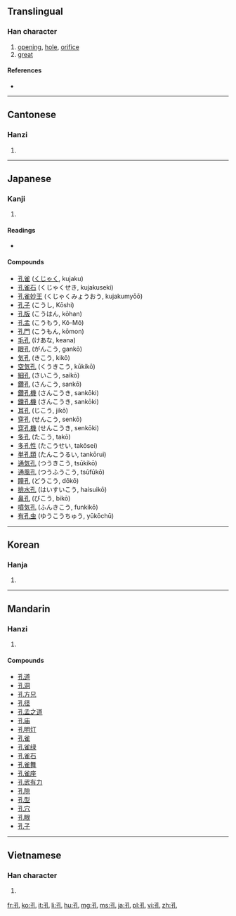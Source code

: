 ==Translingual==

===Han character===
{{Han char|rn=39|rad=子|as=01|sn=4|four=1241<sub>0</sub>|canj=弓木山 (NDU)|ids=⿰[[子]][[乚]]}}

# [[opening]], [[hole]], [[orifice]]
# [[great]]

====References====
* {{Han ref|kx=0277.090|dkj=06933|dj=0544.030|hdz=21008.040|uh=5B54|ud=23380|bh=A4D5|bd=42197}}

----

==Cantonese==

===Hanzi===
{{yue-hanzi|jyut=|y=hung2}}

# {{defn|lang=yue|sort=子01}}

----

==Japanese==

===Kanji===
{{ja-kanji|grade=c|rs=子01}}

# {{defn|lang=ja|sort=子01}}

====Readings====
* {{ja-readings|on=[[こう]] (kō)|kun=[[あな]] (ana), [[はなはだ]] (hanahada)}}

====Compounds====
* [[孔雀]] ([[くじゃく]], kujaku)
* [[孔雀石]] (くじゃくせき, kujakuseki)
* [[孔雀妙王]] (くじゃくみょうおう, kujakumyōō)
* [[孔子]] (こうし, Kōshi)
* [[孔版]] (こうはん, kōhan)
* [[孔孟]] (こうもう, Kō-Mō)
* [[孔門]] (こうもん, kōmon)
* [[毛孔]] (けあな, keana)
* [[眼孔]] (がんこう, gankō)
* [[気孔]] (きこう, kikō)
* [[空気孔]] (くうきこう, kūkikō)
* [[細孔]] (さいこう, saikō)
* [[鑽孔]] (さんこう, sankō)
* [[鑽孔機]] (さんこうき, sankōki)
* [[鑚孔機]] (さんこうき, sankōki)
* [[耳孔]] (じこう, jikō)
* [[穿孔]] (せんこう, senkō)
* [[穿孔機]] (せんこうき, senkōki)
* [[多孔]] (たこう, takō)
* [[多孔性]] (たこうせい, takōsei)
* [[単孔類]] (たんこうるい, tankōrui)
* [[通気孔]] (つうきこう, tsūkikō)
* [[通風孔]] (つうふうこう, tsūfūkō)
* [[瞳孔]] (どうこう, dōkō)
* [[排水孔]] (はいすいこう, haisuikō)
* [[鼻孔]] (びこう, bikō)
* [[噴気孔]] (ふんきこう, funkikō)
* [[有孔虫]] (ゆうこうちゅう, yūkōchū)

----

==Korean==

===Hanja===
{{ko-hanja|hangeul=공|eumhun=구멍|rv=gong|mr=kong}}

# {{defn|lang=ko|sort=子01}}

----

==Mandarin==

===Hanzi===
{{cmn-hanzi|pin=[[kǒng]] ([[kong3]])|wg=k'ung<sup>3</sup>}}

# {{defn|lang=cmn|sort=子01}}

====Compounds====
* [[孔道]]
* [[孔洞]]
* [[孔方兄]]
* [[孔径]]
* [[孔孟之道]]
* [[孔庙]]
* [[孔明灯]]
* [[孔雀]]
* [[孔雀绿]]
* [[孔雀石]]
* [[孔雀舞]]
* [[孔雀座]]
* [[孔武有力]]
* [[孔隙]]
* [[孔型]]
* [[孔穴]]
* [[孔眼]]
* [[孔子]]

----

==Vietnamese==

===Han character===
{{vi-hantu|[[khổng]], [[hỏng]], [[hổng]], [[khỏng]], [[khủng]]|rs=子01}}

# {{defn|lang=vi|sort=子01}}

[[fr:孔]]
[[ko:孔]]
[[it:孔]]
[[li:孔]]
[[hu:孔]]
[[mg:孔]]
[[ms:孔]]
[[ja:孔]]
[[pl:孔]]
[[vi:孔]]
[[zh:孔]]